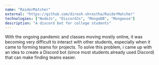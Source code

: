```yaml
---
name: "RaiderMatcher"
external: "https://github.com/diresh-shrestha/RaiderMatcher"
technologies: ["NodeJs", "DiscordJs", "MongoDB", "Mongoose"]
description: "A discord bot for college students"
---
```


With the ongoing pandemic and classes moving mostly online, it was becoming very
difficult to interact with other students, especially when it came to forming teams
for projects. To solve this problem, i came up with an idea to create a Discord bot (since most students already used Discord)
that can make finding teams easier.
